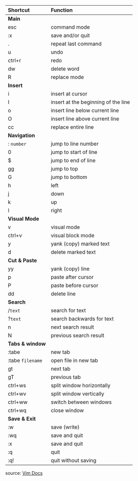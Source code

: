 | Shortcut | Function |
|:--|:--|
| **Main** |
| esc | command mode |
| :x | save and/or quit |
| . | repeat last command |
| u |  undo |
| ctrl+r | redo |
| dw | delete word |
| R | replace mode |
| **Insert** |
| i | insert at cursor |
| I | insert at the beginning of the line |
| o | insert line below current line |
| O | insert line above current line |
| cc | replace entire line |
| **Navigation** |
| : `number` | jump to line number |
| 0 | jump to start of line |
| $ | jump to end of line |
| gg | jump to top |
| G | jump to bottom |
| h | left |
| j | down |
| k | up |
| l | right |
| **Visual Mode** |
| v | visual mode |
| ctrl+v | visual block mode | 
| y | yank (copy) marked text |
| d | delete marked text |
| **Cut & Paste** |
| yy | yank (copy) line |
| p | paste after cursor |
| P | paste before cursor |
| dd | delete line |
| **Search** |
| /`text` | search for text |
| ?`text` | search backwards for text |
| n | next search result |
| N | previous search result |
| **Tabs & window** |
| :tabe | new tab |
| :tabe `filename` | open file in new tab |
| gt | next tab |
| gT | previous tab |
| ctrl+ws | split window horizontally |
| ctrl+wv | split window vertically |
| ctrl+ww | switch between windows |
| ctrl+wq | close window |
| **Save & Exit** |
| :w | save (write) |
| :wq | save and quit |
| :x | save and quit |
| :q | quit |
| :q! | quit without saving |

source: [Vim Docs](https://www.vim.org/docs.php)
